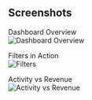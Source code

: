 ## Screenshots  

Dashboard Overview  
![Dashboard Overview](https://github.com/SuperfiedStudd/Power-BI-Salesperson-Metrics-Tracking-App/blob/main/docs/dashboard_overview.png)  

Filters in Action  
![Filters](docs/screenshots/deals.png)  

Activity vs Revenue  
![Activity vs Revenue](docs/screenshots/salespersonactivity.png)  
